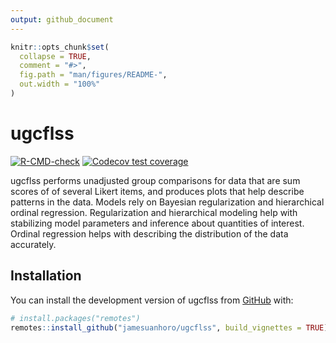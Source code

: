 ```yaml
---
output: github_document
---
```


```r
knitr::opts_chunk$set(
  collapse = TRUE,
  comment = "#>",
  fig.path = "man/figures/README-",
  out.width = "100%"
)
```

# ugcflss

<!-- badges: start -->
[![R-CMD-check](https://github.com/jamesuanhoro/ugcflss/actions/workflows/R-CMD-check.yaml/badge.svg)](https://github.com/jamesuanhoro/ugcflss/actions/workflows/R-CMD-check.yaml)
[![Codecov test coverage](https://codecov.io/gh/jamesuanhoro/ugcflss/branch/main/graph/badge.svg)](https://app.codecov.io/gh/jamesuanhoro/ugcflss?branch=main)
<!-- badges: end -->

ugcflss performs unadjusted group comparisons for data that are sum scores of
of several Likert items, and produces plots that help describe patterns in the
data. Models rely on Bayesian regularization and hierarchical ordinal regression.
Regularization and hierarchical modeling help with stabilizing model parameters
and inference about quantities of interest. Ordinal regression helps with
describing the distribution of the data accurately.

## Installation

You can install the development version of ugcflss from [GitHub](https://github.com/) with:

``` r
# install.packages("remotes")
remotes::install_github("jamesuanhoro/ugcflss", build_vignettes = TRUE)
```
